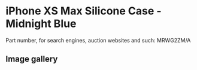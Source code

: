 
# iPhone XS Max Silicone Case - Midnight Blue

Part number, for search engines, auction websites and such: MRWG2ZM/A

## Image gallery

<div style={{ width: '100%', maxWidth: '768px' }}>
<GalleryComponent
    images={[
      {
        original: "/everysource/MRWG2.webp",
        thumbnail: "/everypreview/MRWG2.webp",
      },
      {
        original: "/everysource/MRWG2_AV1_GOLD.webp",
        thumbnail: "/everypreview/MRWG2_AV1_GOLD.webp",
      },
      {
        original: "/everysource/MRWG2_AV1_SILVER.webp",
        thumbnail: "/everypreview/MRWG2_AV1_SILVER.webp",
      },
      {
        original: "/everysource/MRWG2_AV1_SPACE_GRAY.webp",
        thumbnail: "/everypreview/MRWG2_AV1_SPACE_GRAY.webp",
      },
      {
        original: "/everysource/MRWG2_AV2.webp",
        thumbnail: "/everypreview/MRWG2_AV2.webp",
      }
    ]}
  />
</div>